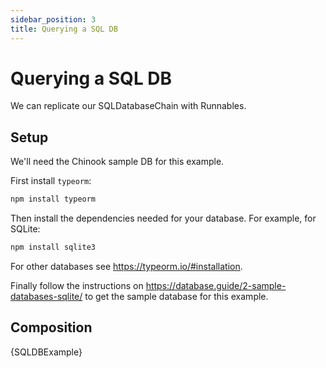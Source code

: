 ```yaml
---
sidebar_position: 3
title: Querying a SQL DB
---
```


# Querying a SQL DB

We can replicate our SQLDatabaseChain with Runnables.

## Setup

We'll need the Chinook sample DB for this example.

First install `typeorm`:

```bash npm2yarn
npm install typeorm
```

Then install the dependencies needed for your database. For example, for SQLite:

```bash npm2yarn
npm install sqlite3
```

For other databases see https://typeorm.io/#installation.

Finally follow the instructions on https://database.guide/2-sample-databases-sqlite/ to get the sample database for this example.

## Composition


<CodeBlock language="typescript">{SQLDBExample}</CodeBlock>